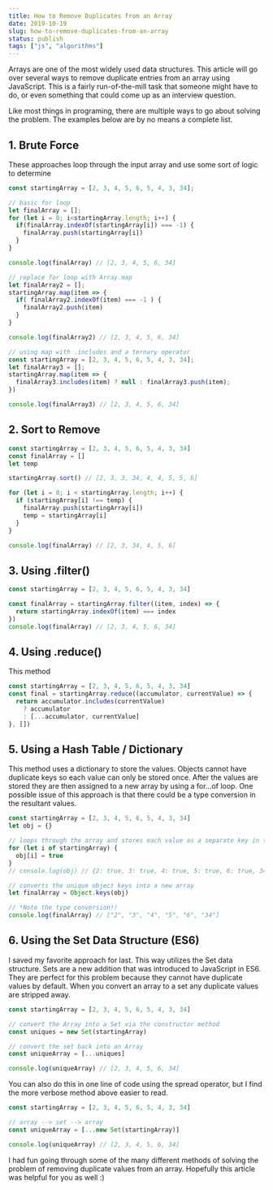 ```yaml
---
title: How to Remove Duplicates from an Array
date: 2019-10-19
slug: how-to-remove-duplicates-from-an-array
status: publish
tags: ["js", "algorithms"]
---
```


Arrays are one of the most widely used data structures. This article will go over several ways to remove duplicate entries from an array using JavaScript. This is a fairly run-of-the-mill task that someone might have to do, or even something that could come up as an interview question.

Like most things in programing, there are multiple ways to go about solving the problem. The examples below are by no means a complete list.

## 1. Brute Force

These approaches loop through the input array and use some sort of logic to determine

```js
const startingArray = [2, 3, 4, 5, 6, 5, 4, 3, 34];

// basic for loop
let finalArray = [];
for (let i = 0; i<startingArray.length; i++) {
  if(finalArray.indexOf(startingArray[i]) === -1) {
    finalArray.push(startingArray[i])
  }
}

console.log(finalArray) // [2, 3, 4, 5, 6, 34]

// replace for loop with Array.map
let finalArray2 = [];
startingArray.map(item => {
  if( finalArray2.indexOf(item) === -1 ) {
    finalArray2.push(item)
  }
}

console.log(finalArray2) // [2, 3, 4, 5, 6, 34]

// using map with .includes and a ternary operator
const startingArray = [2, 3, 4, 5, 6, 5, 4, 3, 34];
let finalArray3 = [];
startingArray.map(item => {
  finalArray3.includes(item) ? null : finalArray3.push(item);
})

console.log(finalArray3) // [2, 3, 4, 5, 6, 34]
```

## 2. Sort to Remove

```js
const startingArray = [2, 3, 4, 5, 6, 5, 4, 3, 34]
const finalArray = []
let temp

startingArray.sort() // [2, 3, 3, 34, 4, 4, 5, 5, 6]

for (let i = 0; i < startingArray.length; i++) {
  if (startingArray[i] !== temp) {
    finalArray.push(startingArray[i])
    temp = startingArray[i]
  }
}

console.log(finalArray) // [2, 3, 34, 4, 5, 6]
```

## 3. Using .filter()

```js
const startingArray = [2, 3, 4, 5, 6, 5, 4, 3, 34]

const finalArray = startingArray.filter((item, index) => {
  return startingArray.indexOf(item) === index
})
console.log(finalArray) // [2, 3, 4, 5, 6, 34]
```

## 4. Using .reduce()

This method

```js
const startingArray = [2, 3, 4, 5, 6, 5, 4, 3, 34]
const final = startingArray.reduce((accumulator, currentValue) => {
  return accumulator.includes(currentValue)
    ? accumulator
    : [...accumulator, currentValue]
}, [])
```

## 5. Using a Hash Table / Dictionary

This method uses a dictionary to store the values. Objects cannot have duplicate keys so each value can only be stored once. After the values are stored they are then assigned to a new array by using a for...of loop. One possible issue of this approach is that there could be a type conversion in the resultant values.

```js
const startingArray = [2, 3, 4, 5, 6, 5, 4, 3, 34]
let obj = {}

// loops through the array and stores each value as a separate key in the obj
for (let i of startingArray) {
  obj[i] = true
}
// console.log(obj) // {2: true, 3: true, 4: true, 5: true, 6: true, 34: true}

// converts the unique object keys into a new array
let finalArray = Object.keys(obj)

// *Note the type conversion!!
console.log(finalArray) // ["2", "3", "4", "5", "6", "34"]
```

## 6. Using the Set Data Structure (ES6)

I saved my favorite approach for last. This way utilizes the Set data structure. Sets are a new addition that was introduced to JavaScript in ES6. They are perfect for this problem because they cannot have duplicate values by default. When you convert an array to a set any duplicate values are stripped away.

```js
const startingArray = [2, 3, 4, 5, 6, 5, 4, 3, 34]

// convert the Array into a Set via the constructor method
const uniques = new Set(startingArray)

// convert the set back into an Array
const uniqueArray = [...uniques]

console.log(uniqueArray) // [2, 3, 4, 5, 6, 34]
```

You can also do this in one line of code using the spread operator, but I find the more verbose method above easier to read.

```js
const startingArray = [2, 3, 4, 5, 6, 5, 4, 3, 34]

// array --> set --> array
const uniqueArray = [...new Set(startingArray)]

console.log(uniqueArray) // [2, 3, 4, 5, 6, 34]
```

I had fun going through some of the many different methods of solving the problem of removing duplicate values from an array. Hopefully this article was helpful for you as well :)
